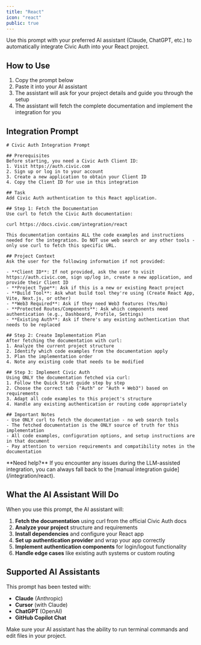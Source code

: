 ```yaml
---
title: "React"
icon: "react"
public: true
---
```


Use this prompt with your preferred AI assistant (Claude, ChatGPT, etc.) to automatically integrate Civic Auth into your React project.

## How to Use

1. Copy the prompt below
2. Paste it into your AI assistant
3. The assistant will ask for your project details and guide you through the setup
4. The assistant will fetch the complete documentation and implement the integration for you

## Integration Prompt

```text
# Civic Auth Integration Prompt

## Prerequisites
Before starting, you need a Civic Auth Client ID:
1. Visit https://auth.civic.com
2. Sign up or log in to your account
3. Create a new application to obtain your Client ID
4. Copy the Client ID for use in this integration

## Task
Add Civic Auth authentication to this React application.

## Step 1: Fetch the Documentation
Use curl to fetch the Civic Auth documentation:

curl https://docs.civic.com/integration/react

This documentation contains ALL the code examples and instructions needed for the integration. Do NOT use web search or any other tools - only use curl to fetch this specific URL.

## Project Context
Ask the user for the following information if not provided:

- **Client ID**: If not provided, ask the user to visit https://auth.civic.com, sign up/log in, create a new application, and provide their Client ID
- **Project Type**: Ask if this is a new or existing React project
- **Build Tool**: Ask what build tool they're using (Create React App, Vite, Next.js, or other)
- **Web3 Required**: Ask if they need Web3 features (Yes/No)
- **Protected Routes/Components**: Ask which components need authentication (e.g., Dashboard, Profile, Settings)
- **Existing Auth**: Ask if there's any existing authentication that needs to be replaced

## Step 2: Create Implementation Plan
After fetching the documentation with curl:
1. Analyze the current project structure
2. Identify which code examples from the documentation apply
3. Plan the implementation order
4. Note any existing code that needs to be modified

## Step 3: Implement Civic Auth
Using ONLY the documentation fetched via curl:
1. Follow the Quick Start guide step by step
2. Choose the correct tab ("Auth" or "Auth + Web3") based on requirements
3. Adapt all code examples to this project's structure
4. Handle any existing authentication or routing code appropriately

## Important Notes
- Use ONLY curl to fetch the documentation - no web search tools
- The fetched documentation is the ONLY source of truth for this implementation
- All code examples, configuration options, and setup instructions are in that document
- Pay attention to version requirements and compatibility notes in the documentation
```

<Note>
  **Need help?** If you encounter any issues during the LLM-assisted integration, you can always fall back to the [manual integration guide](/integration/react).
</Note>

## What the AI Assistant Will Do

When you use this prompt, the AI assistant will:

1. **Fetch the documentation** using curl from the official Civic Auth docs
2. **Analyze your project** structure and requirements
3. **Install dependencies** and configure your React app
4. **Set up authentication provider** and wrap your app correctly
5. **Implement authentication components** for login/logout functionality
6. **Handle edge cases** like existing auth systems or custom routing

## Supported AI Assistants

This prompt has been tested with:
- **Claude** (Anthropic)
- **Cursor** (with Claude)
- **ChatGPT** (OpenAI)
- **GitHub Copilot Chat**

<Info>
  Make sure your AI assistant has the ability to run terminal commands and edit files in your project.
</Info>
